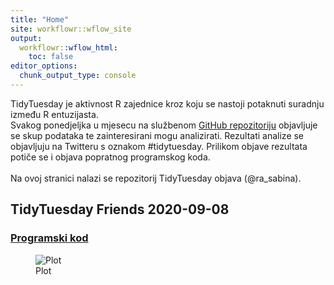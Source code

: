 ```yaml
---
title: "Home"
site: workflowr::wflow_site
output:
  workflowr::wflow_html:
    toc: false
editor_options:
  chunk_output_type: console
---
```


:::note
TidyTuesday je aktivnost R zajednice kroz koju se nastoji potaknuti suradnju između R entuzijasta. <br> Svakog ponedjeljka u mjesecu na službenom [GitHub repozitoriju](https://github.com/rfordatascience/tidytuesday) objavljuje se skup podataka te zainteresirani mogu analizirati. Rezultati analize se objavljuju na Twitteru s oznakom #tidytuesday. Prilikom objave rezultata potiče se i objava popratnog programskog koda. <br> <br>
Na ovoj stranici nalazi se repozitorij TidyTuesday objava (@ra_sabina). 
:::

## TidyTuesday Friends 2020-09-08
### [Programski kod](ttw37friends.html)
![Plot](figure/ttw37friends.Rmd/combined-1.png)

